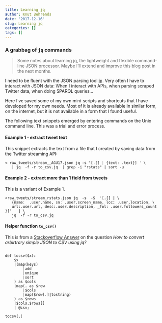 ```yaml
---
title: Learning jq
author: Knut Behrends
date: '2017-12-16'
slug: Learning jq
categories: []
tags: []
---
```


### A grabbag of `jq` commands 


> Some notes about learning jq, the  lightweight and flexible command-line JSON processor. Maybe I'll extend and improve this blog post in the next months.

I need to be fluent with the JSON parsing tool [jq](https://stedolan.github.io/jq/).
Very often I have to interact with JSON data: When I interact with APIs,
when parsing scraped Twitter data, when doing SPARQL queries... 

Here I've saved some of my own mini-scripts and shortcuts that I have developed for my own needs. Most of it is already available in similar form, on the internet, but it is not available in a form that I found useful.



The following text snippets emerged by entering commands on the Unix command line.
This was a trial and error process.

#### Example 1 - extract tweet text

This snippet extracts the text from a file that I created by saving data from the Twitter streaming API:

```
< raw_tweets/stream__AGU17.json jq -s '[.[] | {text: .text}] ' \
   | jq  -f -r to_csv.jq  | grep -i "rstats" | sort -u
```


#### Example 2 - extract more than 1 field from tweets 

This is a variant of Example 1.

```
<raw_tweets/stream_rstats.json jq  -s  -S  '[.[] | \
   {name:  .user.name, sn: .user.screen_name, loc: .user.location, \
   url:.user.url, desc:.user.description, _fol: .user.followers_count }]'   | \
   jq  -f -r to_csv.jq

```

#### Helper function `to_csv()`

This is from a [Stackoverflow Answer](https://stackoverflow.com/a/44012345/202553) on the question *How to convert arbirtrary simple JSON to CSV using jq?*  

```

def tocsv($x):
    $x
    |(map(keys)
        |add
        |unique
        |sort
    ) as $cols
    |map(. as $row
        |$cols
        |map($row[.]|tostring)
    ) as $rows
    |$cols,$rows[]
    | @csv;

tocsv(.)


```

